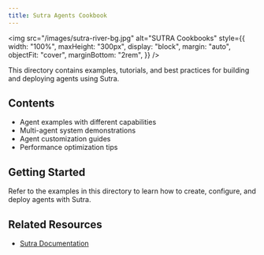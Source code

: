 ```yaml
---
title: Sutra Agents Cookbook
---
```


<img
  src="/images/sutra-river-bg.jpg"
  alt="SUTRA Cookbooks"
  style={{
    width: "100%",
    maxHeight: "300px",
    display: "block",
    margin: "auto",
    objectFit: "cover",
    marginBottom: "2rem",
  }}
/>

This directory contains examples, tutorials, and best practices for building and deploying agents using Sutra.

## Contents

- Agent examples with different capabilities
- Multi-agent system demonstrations
- Agent customization guides
- Performance optimization tips

## Getting Started

Refer to the examples in this directory to learn how to create, configure, and deploy agents with Sutra.

## Related Resources

- [Sutra Documentation](https://docs.two.ai/version-2/docs/get-started-with-sutra)
